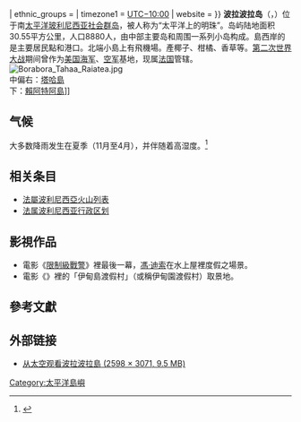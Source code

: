 {{Infobox Islands
| name             = 波拉波拉島
| image name       = Bora Bora ISS006.jpg
| image caption    = 從[[國際太空站|國際太空站]]拍攝的波拉波拉島與其潟湖
| map image        = BoraBora without Tupai topographic map-fr.png
| map caption      = 波拉波拉島地形圖，與該島在太平洋的位置。
| native_name      =
| native_name_link =
| nickname         =
| coordinates      = {{coord|-16.501|-151.740|format=dms|display=inline,title}}
| archipelago      = [[社會群島|社會群島]]
| total_islands    =
| major_islands    =
| location        = 東南[[太平洋|太平洋]]
| area_km2         = 30.55
| highest_mount    = 奧特馬努山（Mount Otemanu）
| elevation_m      = 727
| country          = {{FRA}}
| country admin divisions title      = [[海外集體|海外集體]]
| country admin divisions            = {{flag|PYF}} 
| country admin divisions title 1    = [[法屬波利尼西亞行政區劃|行政區劃]]
| country admin divisions 1          = [[背風群島_(社會群島)|背風群島行政區]]
| country admin divisions title 2   = [[市鎮_(法國)|市鎮]]
| country admin divisions 2         = 波拉波拉
| country_capital_city              =
| country largest city              = {{link-en|瓦伊塔佩|Vaitape|瓦伊塔佩}}
| country largest city population   = 4,927，2007年
| country_leader_title              =
| country_leader_name               =
| population       = 10,605<ref name=pop>{{cite web |url=https://www.insee.fr/fr/statistiques/3294364?sommaire=2122700 |title=Populations légales de Polynésie française en 2017 |language=fr |trans-title=Legal Populations of French Polynesia in 2017 |website=Insee |date=27 December 2017 |access-date=13 January 2018}}</ref>
| population as of = 2017年
| density_km2      = {{#expr:10605.0/30.55 round0}}
| ethnic_groups    = {{le|大溪地人|Tahitians}}
| timezone1        = [[UTC−10:00|UTC−10:00]]
| website          = {{url|https://www.borabora.fr/}}
}}
'''波拉波拉岛'''（{{lang-fr|Bora-Bora}}，{{lang-ty|Pora Pora}}）位于南[[太平洋|太平洋]][[玻利尼西亚|玻利尼西亚]][[社会群岛|社会群岛]]，被人称为“太平洋上的明珠”。岛屿陆地面积30.55平方公里，人口8880人，由中部主要岛和周围一系列小岛构成。島西岸的{{link-en|瓦伊塔佩|Vaitape}}是主要居民點和港口。北端小島上有飛機場。產椰子、柑橘、香草等。[[第二次世界大战|第二次世界大战]]期间曾作为[[美国海军|美国海军]]、[[美国空军|空军]]基地，现属[[法国|法国]]管辖。
[[File:Borabora_Tahaa_Raiatea.jpg|right]]<br />中偏右：[[塔哈島|塔哈島]]<br />下：[[賴阿特阿島|賴阿特阿島]]]]

== 气候 ==
{{Weather box
|width = auto
|location = 波拉波拉岛
|single line = Yes
|metric first = Yes
|Jan high C = 30.2
|Feb high C = 30.8
|Mar high C = 30.5
|Apr high C = 30.3
|May high C = 29.5
|Jun high C = 28.5
|Jul high C = 28.1
|Aug high C = 28.1
|Sep high C = 28.6
|Oct high C = 29.1
|Nov high C = 29.4
|Dec high C = 29.6
|year high C = 29.4
|Jan low C = 25.1
|Feb low C = 25.3
|Mar low C = 25.5
|Apr low C = 25.5
|May low C = 25.2
|Jun low C = 24.2
|Jul low C = 23.8
|Aug low C = 23.8
|Sep low C = 24.0
|Oct low C = 24.3
|Nov low C = 24.6
|Dec low C = 24.8
|year low C = 24.7
|rain colour = green
|Jan rain mm = 268.7
|Feb rain mm = 233.2
|Mar rain mm = 176.9
|Apr rain mm = 182.7
|May rain mm = 129.8
|Jun rain mm = 98.2
|Jul rain mm = 83.3
|Aug rain mm = 59.7
|Sep rain mm = 65.5
|Oct rain mm = 99.8
|Nov rain mm = 203.7
|Dec rain mm = 280.6
|year rain mm = 1882.1
|Jan sun = 201.1
|Feb sun = 202.6
|Mar sun = 239.4
|Apr sun = 219.8
|May sun = 224.1
|Jun sun = 224.5
|Jul sun = 231.8
|Aug sun = 248.4
|Sep sun = 241.0
|Oct sun = 230.5
|Nov sun = 217.7
|Dec sun = 207.0
|year sun = 2687.9
|source 1 = [[NOAA|NOAA]]<ref name= NOAA >{{cite web 
| url = ftp://ftp.atdd.noaa.gov/pub/GCOS/WMO-Normals/RA-V/FP/91930.TXT
| title = Bora-Bora Motu Climate Normals 1961–1990
| publisher = National Oceanic and Atmospheric Administration
| accessdate = 2018-01-13}}</ref>
}}

大多数降雨发生在夏季（11月至4月），并伴随着高湿度。<ref>{{Cite web|url=https://weather-and-climate.com/|title=Climate and average monthly weather in Bora Bora (Bora Bora), French Polynesia|website=weather-and-climate.com|access-date=2019-02-14|archive-date=2021-04-16|archive-url=https://web.archive.org/web/20210416030700/https://www.weather-and-climate.com/|dead-url=no}}</ref> 

==相关条目==
*[[法屬波利尼西亞火山列表|法屬波利尼西亞火山列表]]
*[[法属波利尼西亚行政区划|法属波利尼西亚行政区划]]

==影視作品==
*電影《[[限制級戰警|限制級戰警]]》裡最後一幕，[[馮·迪索|馮·迪索]]在水上屋裡度假之場景。
*電影《{{link-en|伴侶度假村|Couples Retreat}}》裡的「伊甸島渡假村」（或稱伊甸園渡假村）取景地。

==參考文獻==
{{reflist}}

==外部链接==
* [https://web.archive.org/web/20130607100613/http://smsc.cnes.fr/IcPLEIADES/images/BORA-BORA-20120102-A4-300DPI.png 从太空观看波拉波拉島 (2598 × 3071, 9.5 MB)]

{{社會群島}}

[[Category:太平洋島嶼|Category:太平洋島嶼]]